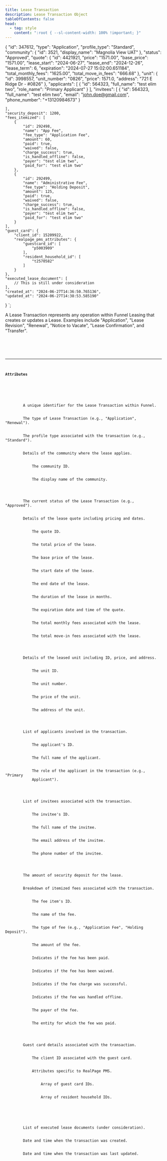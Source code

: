 ```yaml
---
title: Lease Transaction
description: Lease Transaction Object
tableOfContents: false
head:
  - tag: style
    content: ":root { --sl-content-width: 100% !important; }"
---
```


{
    "id": 347612,
    "type": "Application",
    "profile_type": "Standard",
    "community": {
        "id": 3521,
        "display_name": "Magnolia View UAT"
    },
    "status": "Approved",
    "quote": {
        "id": 4421921,
        "price": "1571.00",
        "base_price": "1571.00",
        "lease_start": "2024-06-27",
        "lease_end": "2024-12-26",
        "lease_term": 6,
        "expiration": "2024-07-27 15:02:00.651184",
        "total_monthly_fees": "1625.00",
        "total_move_in_fees": "666.68"
    },
    "unit": {
        "id": 3998557,
        "unit_number": "0826",
        "price": 1571.0,
        "address": "721 E Ridge Dr - #0826"
    },
    "applicants": [
        {
            "id": 564323,
            "full_name": "test elim two",
            "role_name": "Primary Applicant"
        }
    ],
    "invitees": [
        {
            "id": 564323,
            "full_name": "test elim two",
            "email": "john.doe@gmail.com",
            "phone_number": "+13120984673"
        }

    ],
    "security_deposit": 1200,
    "fees_itemized": [
        {
            "id": 292498,
            "name": "App Fee",
            "fee_type": "Application Fee",
            "amount": 60,
            "paid": true,
            "waived": false,
            "charge_success": true,
            "is_handled_offline": false,
            "payer": "test elim two",
            "paid_for": "test elim two"
        },
        {
            "id": 292499,
            "name": "Administrative Fee",
            "fee_type": "Holding Deposit",
            "amount": 125,
            "paid": true,
            "waived": false,
            "charge_success": true,
            "is_handled_offline": false,
            "payer": "test elim two",
            "paid_for": "test elim two"
        }
    ],
    "guest_card": {
        "client_id": 15209922,
        "realpage_pms_attributes": {
            "guestcard_id": [
                "p5003909"
            ],
            "resident_household_id": [
                "t2570582"
            ]
        }
    },
    "executed_lease_document": [
        // This is still under consideration
    ],
    "created_at": "2024-06-27T14:36:50.765136",
    "updated_at": "2024-06-27T14:38:53.585190"

}
`;


<Row>
  <Col>
    <p>
      A Lease Transaction represents any operation within Funnel Leasing that
      creates or updates a Lease. Examples include "Application", "Lease
      Revision", "Renewal", "Notice to Vacate", "Lease Confirmation", and
      "Transfer".
    </p>
  </Col>
  <Col>
    <Code
      type="code"
      wrap={true}
      code={`GET /api/v2/lease-transaction/:id`}
      frame="terminal"
      title="API"
    />
  </Col>
</Row>

---

#### Attributes

<Row>
  <Col>
    <Properties>
      <Property name="ID" type="integer">
        A unique identifier for the Lease Transaction within Funnel.
      </Property>
      <Property name="type" type="string">
        The type of Lease Transaction (e.g., "Application", "Renewal").
      </Property>
      <Property name="profile_type" type="string">
        The profile type associated with the transaction (e.g., "Standard").
      </Property>
      <Property name="community" type="object">
        Details of the community where the lease applies.
        <Properties>
          <Property name="id" type="integer">
            The community ID.
          </Property>
          <Property name="display_name" type="string">
            The display name of the community.
          </Property>
        </Properties>
      </Property>
      <Property name="status" type="string">
        The current status of the Lease Transaction (e.g., "Approved").
      </Property>
      <Property name="quote" type="object">
        Details of the lease quote including pricing and dates.
        <Properties>
          <Property name="id" type="integer">
            The quote ID.
          </Property>
          <Property name="price" type="string">
            The total price of the lease.
          </Property>
          <Property name="base_price" type="string">
            The base price of the lease.
          </Property>
          <Property name="lease_start" type="string">
            The start date of the lease.
          </Property>
          <Property name="lease_end" type="string">
            The end date of the lease.
          </Property>
          <Property name="lease_term" type="integer">
            The duration of the lease in months.
          </Property>
          <Property name="expiration" type="string">
            The expiration date and time of the quote.
          </Property>
          <Property name="total_monthly_fees" type="string">
            The total monthly fees associated with the lease.
          </Property>
          <Property name="total_move_in_fees" type="string">
            The total move-in fees associated with the lease.
          </Property>
        </Properties>
      </Property>
      <Property name="unit" type="object">
        Details of the leased unit including ID, price, and address.
        <Properties>
          <Property name="id" type="integer">
            The unit ID.
          </Property>
          <Property name="unit_number" type="string">
            The unit number.
          </Property>
          <Property name="price" type="number">
            The price of the unit.
          </Property>
          <Property name="address" type="string">
            The address of the unit.
          </Property>
        </Properties>
      </Property>
      <Property name="applicants" type="array">
        List of applicants involved in the transaction.
        <Properties>
          <Property name="id" type="integer">
            The applicant's ID.
          </Property>
          <Property name="full_name" type="string">
            The full name of the applicant.
          </Property>
          <Property name="role_name" type="string">
            The role of the applicant in the transaction (e.g., "Primary
            Applicant").
          </Property>
        </Properties>
      </Property>
      <Property name="invitees" type="array">
        List of invitees associated with the transaction.
        <Properties>
          <Property name="id" type="integer">
            The invitee's ID.
          </Property>
          <Property name="full_name" type="string">
            The full name of the invitee.
          </Property>
          <Property name="email" type="string">
            The email address of the invitee.
          </Property>
          <Property name="phone_number" type="string">
            The phone number of the invitee.
          </Property>
        </Properties>
      </Property>
      <Property name="security_deposit" type="number">
        The amount of security deposit for the lease.
      </Property>
      <Property name="fees_itemized" type="array">
        Breakdown of itemized fees associated with the transaction.
        <Properties>
          <Property name="id" type="integer">
            The fee item's ID.
          </Property>
          <Property name="name" type="string">
            The name of the fee.
          </Property>
          <Property name="fee_type" type="string">
            The type of fee (e.g., "Application Fee", "Holding Deposit").
          </Property>
          <Property name="amount" type="number">
            The amount of the fee.
          </Property>
          <Property name="paid" type="boolean">
            Indicates if the fee has been paid.
          </Property>
          <Property name="waived" type="boolean">
            Indicates if the fee has been waived.
          </Property>
          <Property name="charge_success" type="boolean">
            Indicates if the fee charge was successful.
          </Property>
          <Property name="is_handled_offline" type="boolean">
            Indicates if the fee was handled offline.
          </Property>
          <Property name="payer" type="string">
            The payer of the fee.
          </Property>
          <Property name="paid_for" type="string">
            The entity for which the fee was paid.
          </Property>
        </Properties>
      </Property>
      <Property name="guest_card" type="object">
        Guest card details associated with the transaction.
        <Properties>
          <Property name="client_id" type="integer">
            The client ID associated with the guest card.
          </Property>
          <Property name="realpage_pms_attributes" type="object">
            Attributes specific to RealPage PMS.
            <Properties>
              <Property name="guestcard_id" type="array">
                Array of guest card IDs.
              </Property>
              <Property name="resident_household_id" type="array">
                Array of resident household IDs.
              </Property>
            </Properties>
          </Property>
        </Properties>
      </Property>
      <Property name="executed_lease_document" type="array">
        List of executed lease documents (under consideration).
      </Property>
      <Property name="created_at" type="string">
        Date and time when the transaction was created.
      </Property>
      <Property name="updated_at" type="string">
        Date and time when the transaction was last updated.
      </Property>
    </Properties>
  </Col>
  <Col sticky>
    <Code
      type="code"
      wrap={true}
      code={exampleCode}
      lang="json"
      lineNumbers={true}
      frame="terminal"
      title="Example Lease Transaction Object"
    />
  </Col>
</Row>
